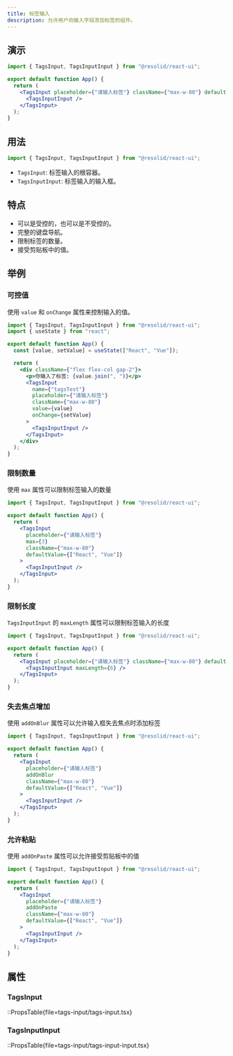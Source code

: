 ```yaml
---
title: 标签输入
description: 允许用户向输入字段添加标签的组件。
---
```


## 演示

```jsx demo online=TagsInput componentProps=tags-input/tags-input.tsx|size,disabled,readOnly,invalid
import { TagsInput, TagsInputInput } from "@resolid/react-ui";

export default function App() {
  return (
    <TagsInput placeholder={"请输入标签"} className={"max-w-80"} defaultValue={["React", "Vue"]}>
      <TagsInputInput />
    </TagsInput>
  );
}
```

## 用法

```jsx
import { TagsInput, TagsInputInput } from "@resolid/react-ui";
```

- `TagsInput`: 标签输入的根容器。
- `TagsInputInput`: 标签输入的输入框。

## 特点

- 可以是受控的，也可以是不受控的。
- 完整的键盘导航。
- 限制标签的数量。
- 接受剪贴板中的值。

## 举例

### 可控值

使用 `value` 和 `onChange` 属性来控制输入的值。

```jsx demo
import { TagsInput, TagsInputInput } from "@resolid/react-ui";
import { useState } from "react";

export default function App() {
  const [value, setValue] = useState(["React", "Vue"]);

  return (
    <div className={"flex flex-col gap-2"}>
      <p>你输入了标签: {value.join(", ")}</p>
      <TagsInput
        name={"tagsTest"}
        placeholder={"请输入标签"}
        className={"max-w-80"}
        value={value}
        onChange={setValue}
      >
        <TagsInputInput />
      </TagsInput>
    </div>
  );
}
```

### 限制数量

使用 `max` 属性可以限制标签输入的数量

```jsx demo
import { TagsInput, TagsInputInput } from "@resolid/react-ui";

export default function App() {
  return (
    <TagsInput
      placeholder={"请输入标签"}
      max={3}
      className={"max-w-80"}
      defaultValue={["React", "Vue"]}
    >
      <TagsInputInput />
    </TagsInput>
  );
}
```

### 限制长度

`TagsInputInput` 的 `maxLength` 属性可以限制标签输入的长度

```jsx demo
import { TagsInput, TagsInputInput } from "@resolid/react-ui";

export default function App() {
  return (
    <TagsInput placeholder={"请输入标签"} className={"max-w-80"} defaultValue={["React", "Vue"]}>
      <TagsInputInput maxLength={6} />
    </TagsInput>
  );
}
```

### 失去焦点增加

使用 `addOnBlur` 属性可以允许输入框失去焦点时添加标签

```jsx demo
import { TagsInput, TagsInputInput } from "@resolid/react-ui";

export default function App() {
  return (
    <TagsInput
      placeholder={"请输入标签"}
      addOnBlur
      className={"max-w-80"}
      defaultValue={["React", "Vue"]}
    >
      <TagsInputInput />
    </TagsInput>
  );
}
```

### 允许粘贴

使用 `addOnPaste` 属性可以允许接受剪贴板中的值

```jsx demo
import { TagsInput, TagsInputInput } from "@resolid/react-ui";

export default function App() {
  return (
    <TagsInput
      placeholder={"请输入标签"}
      addOnPaste
      className={"max-w-80"}
      defaultValue={["React", "Vue"]}
    >
      <TagsInputInput />
    </TagsInput>
  );
}
```

## 属性

### TagsInput

::PropsTable{file=tags-input/tags-input.tsx}

### TagsInputInput

::PropsTable{file=tags-input/tags-input-input.tsx}
